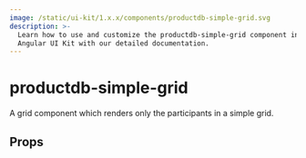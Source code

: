 ```yaml
---
image: /static/ui-kit/1.x.x/components/productdb-simple-grid.svg
description: >-
  Learn how to use and customize the productdb-simple-grid component in ProductDB's
  Angular UI Kit with our detailed documentation.
---
```


# productdb-simple-grid

A grid component which renders only the participants in a simple grid.

## Props

<PropsTable of="productdb-simple-grid" />

<head>
  <title>Angular UI Kit productdb-simple-grid</title>
</head>
